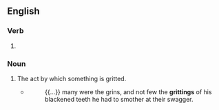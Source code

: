 ==English==

===Verb===
{{head|en|verb form}}

# {{present participle of|grit|lang=en|nocat=1}}

===Noun===
{{en-noun}}

# The act by which something is gritted.
#* {{w|Dick Francis}}
#*: {{...}} many were the grins, and not few the '''grittings''' of his blackened teeth he had to smother at their swagger.